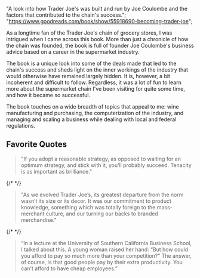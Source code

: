   "A look into how Trader Joe's was built and run by Joe Coulombe and the factors that contributed to the chain's success.";
  "https://www.goodreads.com/book/show/55918690-becoming-trader-joe";

As a longtime fan of the Trader Joe's chain of grocery stores, I was intrigued when I came across this book. More than just a chronicle of how the chain was founded, the book is full of founder Joe Coulombe's business advice based on a career in the supermarket industry.

The book is a unique look into some of the deals made that led to the chain's success and sheds light on the inner workings of the industry that would otherwise have remained largely hidden. It is, however, a bit incoherent and difficult to follow. Regardless, it was a lot of fun to learn more about the supermarket chain I've been visiting for quite some time, and how it became so successful.

The book touches on a wide breadth of topics that appeal to me: wine manufacturing and purchasing, the computerization of the industry, and managing and scaling a business while dealing with local and federal regulations.

## Favorite Quotes

> "If you adopt a reasonable strategy, as opposed to waiting for an optimum strategy, and stick with it, you’ll probably succeed. Tenacity is as important as brilliance."

{/*  */}

> "As we evolved Trader Joe’s, its greatest departure from the norm wasn’t its size or its decor. It was our commitment to product knowledge, something which was totally foreign to the mass-merchant culture, and our turning our backs to branded merchandise."

{/*  */}

> “In a lecture at the University of Southern California Business School, I talked about this. A young woman raised her hand: “But how could you afford to pay so much more than your competition?” The answer, of course, is that good people pay by their extra productivity. You can’t afford to have cheap employees.”

